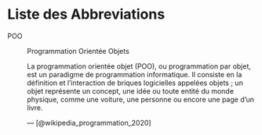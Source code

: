 # Liste des Abbreviations {-}

POO

: Programmation Orientée Objets

    La programmation orientée objet (POO), ou programmation par objet, est un paradigme de programmation informatique. Il consiste en la définition et l'interaction de briques logicielles appelées objets ; un objet représente un concept, une idée ou toute entité du monde physique, comme une voiture, une personne ou encore une page d'un livre.
    
    --- [@wikipedia_programmation_2020]
